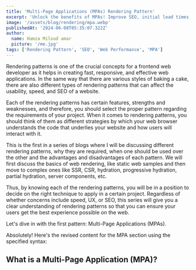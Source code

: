 ```yaml
---
title: 'Multi-Page Applications (MPAs) Rendering Pattern'
excerpt: 'Unlock the benefits of MPAs! Improve SEO, initial load times, and more.'
image: '/assets/blog/rendering/mpa.webp'
publishedAt: '2024-06-08T05:35:07.322Z'
author:
  name: Hamza Miloud amar
  picture: '/me.jpg'
tags: ['Rendering Pattern', 'SEO', 'Web Performance', 'MPA']
---
```


Rendering patterns is one of the crucial concepts for a frontend web developer as it helps in creating fast, responsive, and effective web applications. In the same way that there are various styles of baking a cake, there are also different types of rendering patterns that can affect the usability, speed, and SEO of a website.

Each of the rendering patterns has certain features, strengths and weaknesses, and therefore, you should select the proper pattern regarding the requirements of your project. When it comes to rendering patterns, you should think of them as different strategies by which your web browser understands the code that underlies your website and how users will interact with it.

This is the first in a series of blogs where I will be discussing different rendering patterns, why they are required, when one should be used over the other and the advantages and disadvantages of each pattern. We will first discuss the basics of web rendering, like static web samples and then move to complex ones like SSR, CSR, hydration, progressive hydration, partial hydration, server components, etc.

Thus, by knowing each of the rendering patterns, you will be in a position to decide on the right technique to apply in a certain project. Regardless of whether concerns include speed, UX, or SEO, this series will give you a clear understanding of rendering patterns so that you can ensure your users get the best experience possible on the web.

Let's dive in with the first pattern: Multi-Page Applications (MPAs).

Absolutely! Here's the revised content for the MPA section using the specified syntax:

## What is a Multi-Page Application (MPA)?

<Conversation>
  <Conversation.Thread
    message="Hey Chat, can you tell me about Multi-Page Applications (MPAs)?"
    from="user"
  />
  <Conversation.Thread
    message="Sure! An MPA is a traditional approach where each page of the application is a separate document. When you click on a link or navigate to a different section, the entire page reloads from me where I pre-generate the HTML content for each page before sending it to Browser. This makes MPAs load faster initially and can be beneficial for SEO."
    from="server"
  />
  <Conversation.Thread
    message="However, navigating between pages can feel like visiting entirely new websites because of the full page reload."
    from="browser"
  />
  <Conversation.Thread message="Why do we need MPAs" from="user" />
  <Conversation.Thread
    message={[
      'MPAs are essential for several reasons:',
      'SEO-Friendly: Since the content is rendered on the server, search engines can easily crawl and index the pages.',
      'Initial Load Time: The initial page load is faster because I send a fully-rendered HTML document to Browser.',
      'Complex Applications: MPAs are well-suited for complex applications that require robust routing and state management on the server side.',
    ]}
    from="server"
  />
  <Conversation.Thread
    message="When should I use an MPA?"
    from="user"
  />
  <Conversation.Thread
    message={[
      'SEO is Important: If your site needs to be easily discoverable by search engines.',
      'Fast Initial Load: For applications where the speed of the first load is critical to user experience.',
      'Dynamic Content: When you need to serve dynamic content that changes based on user interactions.',
      'Complex Routing: For applications requiring complex routing and state management that can be more easily handled on the server side.',
    ]}
    from="server"
  />
  <Conversation.Thread
    message="What are the pros of MPAs?"
    from="user"
  />
  <Conversation.Thread
    message={[
      'SEO Benefits: SSR ensures that search engines can index your content effectively.',
      'Improved Performance: Initial load times are generally faster as I send a fully rendered HTML document, but not as fast as static sites because I need to generate the HTML on the fly.',
      'Security: Sensitive data handling and validation can be managed more securely on my end.',
      'Better User Experience: Users get a fully-loaded page quickly, improving the overall user experience.',
    ]}
    from="server"
  />
  <Conversation.Thread message="And the cons?" from="user" />
  <Conversation.Thread
    message={[
      'Server Load: SSR can put a significant load on the server, especially for high-traffic sites.',
      'Complexity: Developing and maintaining MPAs can be more complex compared to static sites or SPAs.',
      'Scalability: Scaling an SSR-based application can be challenging and might require more server resources and optimization.',
    ]}
    from="browser"
  />
  <Conversation.Thread
    message="What frameworks can I use to build an MPA?"
    from="user"
  />
  <Conversation.Thread
    message={[
      'Ruby on Rails: A powerful web application framework written in Ruby.',
      'Django: A high-level Python web framework.',
      'Laravel: A PHP framework with elegant syntax.',
      'ASP.NET Core: A framework for building web applications with .NET and C#.',
      'Content Management Systems (CMS):',
      'WordPress: The most popular CMS, known for its ease of use and extensive plugin ecosystem.',
      'Joomla!: A flexible CMS used for various web projects.',
      'Drupal: A CMS known for its flexibility and powerful content management capabilities.',
    ]}
    from="server"
  />
  <Conversation.Thread
    message="Thanks, Server and Browser! This was really insightful. Any final thoughts?"
    from="user"
  />
  <Conversation.Thread
    message="Multi-Page Applications offer a powerful way to build dynamic, SEO-friendly web applications with fast initial load times and secure data handling. While they come with their own set of challenges, the benefits often outweigh the complexities for many use cases."
    from="server"
  />
  <Conversation.Thread
    message="Stay tuned for our next conversation where we’ll explore Client-Side Rendering (CSR) and understand how it differs from SSR, along with its advantages and disadvantages!"
    from="browser"
  />
  <Conversation.Thread message="Looking forward to it!" from="user" />
</Conversation>

